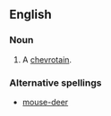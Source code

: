 ==English==

===Noun===
{{en-noun|mouse deer}}

# A [[chevrotain]].

===Alternative spellings===
* [[mouse-deer]]